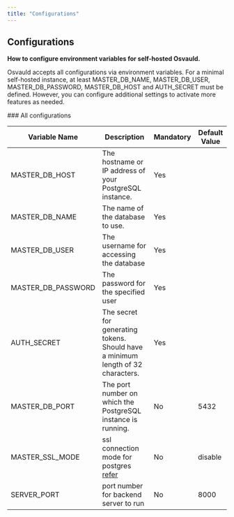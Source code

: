 ```yaml
---
title: "Configurations"
---
```


## Configurations
<strong> How to configure environment variables for self-hosted Osvauld.</strong>
<p>

Osvauld accepts all configurations via environment variables. For a minimal self-hosted instance, at least MASTER_DB_NAME, MASTER_DB_USER, MASTER_DB_PASSWORD, MASTER_DB_HOST and AUTH_SECRET must be defined. However, you can configure additional settings to activate more features as needed.

</p>
### All configurations

| Variable Name      | Description       | Mandatory | Default Value |
|--------------------|-------------------|-----------|---------------|
| MASTER_DB_HOST     | The hostname or IP address of your PostgreSQL instance. | Yes       |               |
| MASTER_DB_NAME     | The name of the database to use.     | Yes       |               |
| MASTER_DB_USER     | The username for accessing the database     | Yes       |               |
| MASTER_DB_PASSWORD | The password for the specified user | Yes       |               |
| AUTH_SECRET        | The secret for generating tokens. Should have a minimum length of 32 characters.   | Yes       |               |
| MASTER_DB_PORT     | The port number on which the PostgreSQL instance is running.     | No        | 5432          |
| MASTER_SSL_MODE    | ssl connection mode for postgres [refer](https://www.postgresql.org/docs/current/libpq-ssl.html) | No        | disable       |
| SERVER_PORT        | port number for backend server to run       | No        | 8000          |


